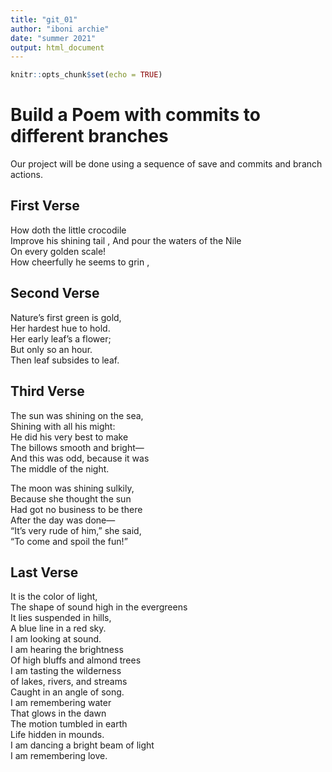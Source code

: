 ```yaml
---
title: "git_01"
author: "iboni archie"
date: "summer 2021"
output: html_document
---
```


```r
knitr::opts_chunk$set(echo = TRUE)
```
# Build a Poem with commits to different branches
Our project will be done using a sequence of save and commits and branch actions.
<!-- Do not modify or change any text in "!--" bracketed areas such as this --- these are instructions to
you, if you change any of this the git program will notice it and compromise your git merging strategy !-->

## First Verse 
How doth the little crocodile  
Improve his shining tail , And pour the waters of the Nile  
On every golden scale!  
How cheerfully he seems to grin ,  

## Second Verse
Nature’s first green is gold,  
Her hardest hue to hold.  
Her early leaf’s a flower;  
But only so an hour.  
Then leaf subsides to leaf.  

## Third Verse
The sun was shining on the sea,  
Shining with all his might:  
He did his very best to make  
The billows smooth and bright—  
And this was odd, because it was  
The middle of the night.  

The moon was shining sulkily,  
Because she thought the sun  
Had got no business to be there  
After the day was done—  
“It’s very rude of him,” she said,  
“To come and spoil the fun!”  

## Last Verse
It is the color of light,  
The shape of sound high in the evergreens  
It lies suspended in hills,  
A blue line in a red sky.  
I am looking at sound.  
I am hearing the brightness  
Of high bluffs and almond trees  
I am tasting the wilderness  
of lakes, rivers, and streams  
Caught in an angle of song.  
I am remembering water  
That glows in the dawn  
The motion tumbled in earth  
Life hidden in mounds.  
I am dancing a bright beam of light  
I am remembering love.  
